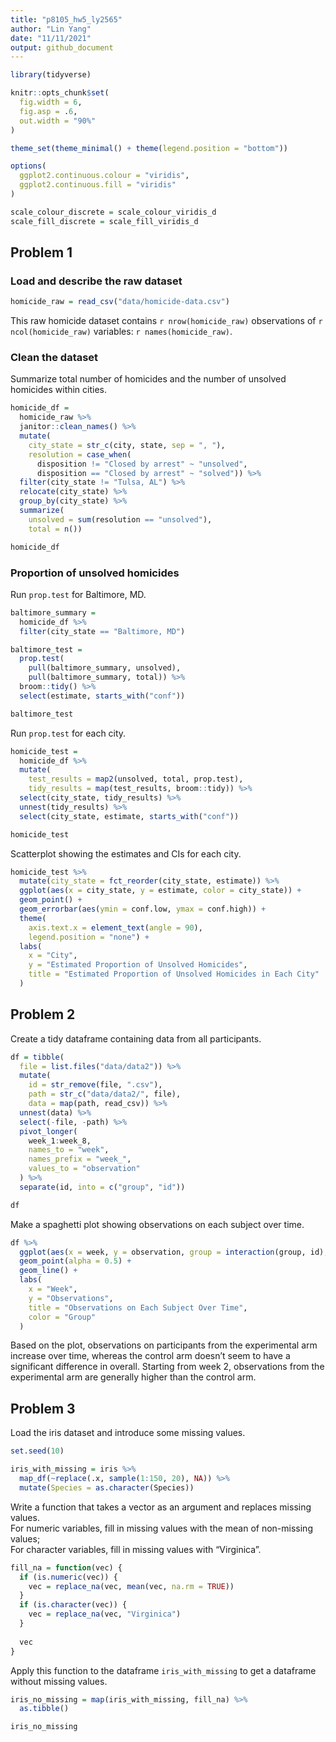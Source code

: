 ```yaml
---
title: "p8105_hw5_ly2565"
author: "Lin Yang"
date: "11/11/2021"
output: github_document
---
```


```r
library(tidyverse)

knitr::opts_chunk$set(
  fig.width = 6,
  fig.asp = .6,
  out.width = "90%"
)

theme_set(theme_minimal() + theme(legend.position = "bottom"))

options(
  ggplot2.continuous.colour = "viridis",
  ggplot2.continuous.fill = "viridis"
)

scale_colour_discrete = scale_colour_viridis_d
scale_fill_discrete = scale_fill_viridis_d
```

## Problem 1

### Load and describe the raw dataset

```r
homicide_raw = read_csv("data/homicide-data.csv")
```
This raw homicide dataset contains `r nrow(homicide_raw)` observations of `r ncol(homicide_raw)` variables: `r names(homicide_raw)`.

### Clean the dataset

Summarize total number of homicides and the number of unsolved homicides within cities.
```r
homicide_df = 
  homicide_raw %>% 
  janitor::clean_names() %>% 
  mutate(
    city_state = str_c(city, state, sep = ", "),
    resolution = case_when(
      disposition != "Closed by arrest" ~ "unsolved",
      disposition == "Closed by arrest" ~ "solved")) %>% 
  filter(city_state != "Tulsa, AL") %>% 
  relocate(city_state) %>% 
  group_by(city_state) %>% 
  summarize(
    unsolved = sum(resolution == "unsolved"),
    total = n())

homicide_df
```

### Proportion of unsolved homicides

Run `prop.test` for Baltimore, MD.
```r
baltimore_summary = 
  homicide_df %>% 
  filter(city_state == "Baltimore, MD")

baltimore_test =
  prop.test(
    pull(baltimore_summary, unsolved), 
    pull(baltimore_summary, total)) %>% 
  broom::tidy() %>% 
  select(estimate, starts_with("conf"))

baltimore_test
```

Run `prop.test` for each city.
```r
homicide_test =
  homicide_df %>%
  mutate(
    test_results = map2(unsolved, total, prop.test),
    tidy_results = map(test_results, broom::tidy)) %>% 
  select(city_state, tidy_results) %>% 
  unnest(tidy_results) %>% 
  select(city_state, estimate, starts_with("conf"))

homicide_test
```

Scatterplot showing the estimates and CIs for each city.

```r
homicide_test %>% 
  mutate(city_state = fct_reorder(city_state, estimate)) %>% 
  ggplot(aes(x = city_state, y = estimate, color = city_state)) +
  geom_point() +
  geom_errorbar(aes(ymin = conf.low, ymax = conf.high)) +
  theme(
    axis.text.x = element_text(angle = 90),
    legend.position = "none") +
  labs(
    x = "City",
    y = "Estimated Proportion of Unsolved Homicides",
    title = "Estimated Proportion of Unsolved Homicides in Each City"
  )
```


## Problem 2

Create a tidy dataframe containing data from all participants.
```r
df = tibble(
  file = list.files("data/data2")) %>% 
  mutate(
    id = str_remove(file, ".csv"),
    path = str_c("data/data2/", file),
    data = map(path, read_csv)) %>% 
  unnest(data) %>% 
  select(-file, -path) %>% 
  pivot_longer(
    week_1:week_8,
    names_to = "week",
    names_prefix = "week_",
    values_to = "observation"
  ) %>% 
  separate(id, into = c("group", "id"))

df
```

Make a spaghetti plot showing observations on each subject over time.
```r
df %>% 
  ggplot(aes(x = week, y = observation, group = interaction(group, id), color = group)) +
  geom_point(alpha = 0.5) +
  geom_line() +
  labs(
    x = "Week",
    y = "Observations",
    title = "Observations on Each Subject Over Time",
    color = "Group"
  )
```
Based on the plot, observations on participants from the experimental arm increase over time, whereas the control arm doesn't seem to have a significant difference in overall. Starting from week 2, observations from the experimental arm are generally higher than the control arm. 

## Problem 3

Load the iris dataset and introduce some missing values.
```r
set.seed(10)

iris_with_missing = iris %>% 
  map_df(~replace(.x, sample(1:150, 20), NA)) %>%
  mutate(Species = as.character(Species))
```

Write a function that takes a vector as an argument and replaces missing values.\
For numeric variables, fill in missing values with the mean of non-missing values;\
For character variables, fill in missing values with "Virginica".

```r
fill_na = function(vec) {
  if (is.numeric(vec)) {
    vec = replace_na(vec, mean(vec, na.rm = TRUE))
  }
  if (is.character(vec)) {
    vec = replace_na(vec, "Virginica")
  }
  
  vec
}
```

Apply this function to the dataframe `iris_with_missing` to get a dataframe without missing values.
```r
iris_no_missing = map(iris_with_missing, fill_na) %>% 
  as.tibble()

iris_no_missing
```







